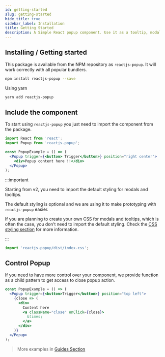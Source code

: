 ```yaml
---
id: getting-started
slug: getting-started
hide_title: true
sidebar_label: Installation
title: Getting Started
description: A Simple React popup component. Use it as a tooltip, modal, sub-menu and match more ...
---
```


## Installing / Getting started

This package is available from the NPM repository as `reactjs-popup`. It will work correctly with all popular bundlers.

```bash
npm install reactjs-popup --save
```

Using yarn

```bash
yarn add reactjs-popup
```

## Include the component

To start using `reactjs-popup` you just need to import the component from the package.

```jsx
import React from 'react';
import Popup from 'reactjs-popup';

const PopupExample = () => (
  <Popup trigger={<button> Trigger</button>} position="right center">
    <div>Popup content here !!</div>
  </Popup>
);
```

:::important

Starting from v2, you need to import the default styling for modals and tooltips.

The default styling is optional and we are using it to make prototyping with `reactjs-popup` easier.

If you are planning to create your own CSS for modals and tooltips, which is often the case, you don't need to import the default styling. Check the [CSS styling section](./css-styling.mdx) for more information.

:::

```javascript
import 'reactjs-popup/dist/index.css';
```

## Control Popup

If you need to have more control over your component, we provide function as a child pattern to get access to close popup action.

```jsx
const PopupExample = () => (
  <Popup trigger={<button>Trigger</button>} position="top left">
    {close => (
      <div>
        Content here
        <a className="close" onClick={close}>
          &times;
        </a>
      </div>
    )}
  </Popup>
);
```

> More examples in [Guides Section](./tooltip-examples.mdx)
